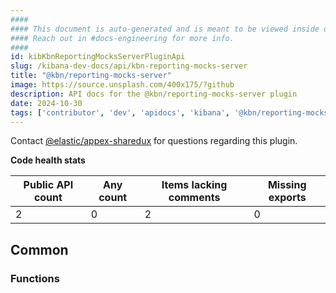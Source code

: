 ```yaml
---
####
#### This document is auto-generated and is meant to be viewed inside our experimental, new docs system.
#### Reach out in #docs-engineering for more info.
####
id: kibKbnReportingMocksServerPluginApi
slug: /kibana-dev-docs/api/kbn-reporting-mocks-server
title: "@kbn/reporting-mocks-server"
image: https://source.unsplash.com/400x175/?github
description: API docs for the @kbn/reporting-mocks-server plugin
date: 2024-10-30
tags: ['contributor', 'dev', 'apidocs', 'kibana', '@kbn/reporting-mocks-server']
---
```




Contact [@elastic/appex-sharedux](https://github.com/orgs/elastic/teams/appex-sharedux) for questions regarding this plugin.

**Code health stats**

| Public API count  | Any count | Items lacking comments | Missing exports |
|-------------------|-----------|------------------------|-----------------|
| 2 | 0 | 2 | 0 |

## Common

### Functions
<DocDefinitionList data={kbnReportingMocksServerObj.common.functions}/>

